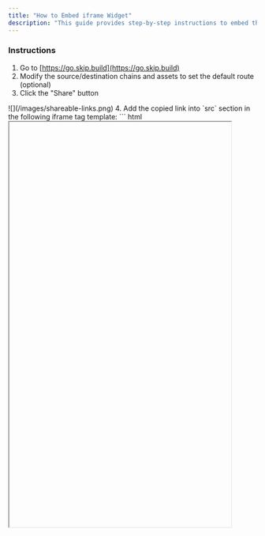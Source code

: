 ```yaml
---
title: "How to Embed iframe Widget"
description: "This guide provides step-by-step instructions to embed the Skip Go API widget into your project."
---
```


### Instructions

1. Go to [https://go.skip.build](https://go.skip.build)
2. Modify the source/destination chains and assets to set the default route (optional)
3. Click the "Share" button  
<Frame>![](/images/shareable-links.png)</Frame>
4. Add the copied link into `src` section in the following iframe tag template:
``` html
<iframe allow="clipboard-read; clipboard-write" src="" height="820" width="450" />
```
5. Insert `/widget` after `go.skip.build` in the `src` url like so:
``` html
<iframe allow="clipboard-read; clipboard-write" src="https://go.skip.build/widget?src_chain=cosmoshub-4&src_asset=uatom" height="820" width="450" />
```
6. Paste it in to your project, and you're done!

### Helpful Tips

* We recommend you set the height to 820px and the width to 450px.
* `allow="clipboard-read; clipboard-write"`is required.

 <Check>
 **Have questions or feedback? Help us get better!**
 
 Join [our Discord](https://skip.build/discord) and select the "Skip Go Developer" role to share your questions and feedback.
 </Check>
